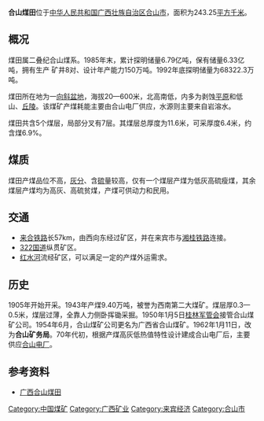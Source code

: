 '''合山煤田'''位于[[中华人民共和国|中华人民共和国]][[广西壮族自治区|广西壮族自治区]][[合山市|合山市]]，面积为243.25[[平方千米|平方千米]]。

==概况==
煤田属二叠纪合山煤系。1985年末，累计探明储量6.79亿吨，保有储量6.33亿吨，拥有生产 矿井8对、设计年产能力150万吨。1992年底探明储量为68322.3万吨。

煤田所在地为一[[向斜|向斜]][[盆地|盆地]]，海拔20—600米，北高南低，内多为剥蚀[[平原|平原]]和低山、[[丘陵|丘陵]]。该煤矿产煤耗能主要由合山电厂供应，水源则主要来自岩溶水。

煤田共含5个煤层，局部分叉有7层。其煤层总厚度为11.6米，可采厚度6.4米，约含煤6.9%。

==煤质==
煤田产煤品位不高，[[灰分|灰分]]、含[[硫|硫]]量较高，仅有一个煤层产煤为低灰高硫瘦煤，其余煤层产煤均为高灰、高硫贫煤，产煤可供动力和民用。
==交通==
*[[来合铁路|来合铁路]]长57km，由西向东经过矿区，并在来宾市与[[湘桂铁路|湘桂铁路]]连接。
*[[322国道|322国道]]纵贯矿区。
*[[红水河|红水河]]流经矿区，可以满足一定的产煤外运需求。
==历史==
1905年开始开采。1943年产煤9.40万吨，被誉为西南第二大煤矿。煤层厚0.3—0.5米，煤层过薄，全靠人力侧卧挥锄采掘。1950年1月5日[[桂林市|桂林军管会]]接管合山煤矿公司。1954年6月，合山煤矿公司更名为广西省合山煤矿。1962年1月11日，改为'''合山矿务局'''。70年代初，根据产煤高灰低热值特性设计建成合山电厂后，主要供应[[合山电厂|合山电厂]]。 
==参考资料==
*[http://www.lrn.cn/miningmarket/minearea/200709/t20070907_146348.htm 广西合山煤田]{{dead link|date=2017年12月 |bot=InternetArchiveBot |fix-attempted=yes }}

[[Category:中国煤矿|Category:中国煤矿]]
[[Category:广西矿业|Category:广西矿业]]
[[Category:来宾经济|Category:来宾经济]]
[[Category:合山市|Category:合山市]]